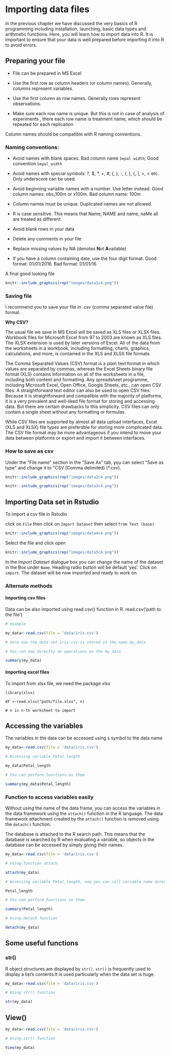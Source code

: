 # Importing data files {#import}

In the previous chapter we have discussed the very basics of R
programming including installation, launching, basic data types and
arithmetic functions. Here, you will learn how to import data into R. It
is important to ensure that your data is well prepared before importing
it into R to avoid errors.

## Preparing your file

-   File can be prepared in MS Excel

-   Use the first row as column headers (or column names). Generally,
    columns represent variables.

-   Use the first column as row names. Generally rows represent
    observations.

-   Make sure each row name is unique. But this is not in case of
    analysis of experiments , there each row name is treatment name,
    which should be repeated for each replication

Column names should be compatible with R naming conventions.

### Naming conventions:

-   Avoid names with blank spaces. Bad column name `Sepal width`; Good
    convention `Sepal_width`

-   Avoid names with special symbols: ?, \$, \*, +, #, (, ), -, /, }, {,
    \|, \>, \< etc. Only underscore can be used.

-   Avoid beginning variable names with a number. Use letter instead.
    Good column names: obs_100m or x100m. Bad column name: 100m

-   Column names must be unique. Duplicated names are not allowed.

-   R is case sensitive. This means that Name, NAME and name, naMe all
    are treated as different.

-   Avoid blank rows in your data

-   Delete any comments in your file

-   Replace missing values by NA (denotes **N**ot **A**vailable)

-   If you have a column containing date, use the four digit format.
    Good format: 01/01/2016. Bad format: 01/01/16

A final good looking file  

```{r goodfile, echo=FALSE,fig.cap='An example file',out.width="50%", fig.align='center'}
knitr::include_graphics(rep("images/data1c4.png"))
```


### Saving file  

I recommend you to save your file in .csv (comma separated value file)
format.

**Why CSV?**

The usual file we save in MS Excel will be saved as XLS files or XLSX
files. Workbook files for Microsoft Excel from 97 to 2003 are known as
XLS files. The XLSX extension is used by later versions of Excel. All of
the data from the worksheets in a workbook, including formatting,
charts, graphics, calculations, and more, is contained in the XLS and
XLSX file formats.

The Comma Separated Values (CSV) format is a plain text format in which
values are separated by commas, whereas the Excel Sheets binary file
format (XLS) contains information on all of the worksheets in a file,
including both content and formatting. Any spreadsheet programme,
including Microsoft Excel, Open Office, Google Sheets, etc., can open
CSV files. A straightforward text editor can also be used to open CSV
files. Because it is straightforward and compatible with the majority of
platforms, it is a very prevalent and well-liked file format for storing
and accessing data. But there are certain drawbacks to this simplicity.
CSV files can only contain a single sheet without any formatting or
formulas.

While CSV files are supported by almost all data upload interfaces,
Excel (XLS and XLSX) file types are preferable for storing more
complicated data. The CSV file format may be more advantageous if you
intend to move your data between platforms or export and import it
between interfaces.

### How to save as csv

Under the \"File name\" section in the \"Save As\" tab, you can select
\"Save as type\" and change it to \"CSV (Comma delimited) (\*.csv).  

```{r saving, echo=FALSE,fig.cap='How to save as csv',out.width="50%", fig.align='center'}
knitr::include_graphics(rep("images/data2c4.png"))
```  

```{r saving1, echo=FALSE,fig.cap='How to save as csv (1)',out.width="80%", fig.align='center'}
knitr::include_graphics(rep("images/data3c4.png"))
```


## Importing Data set in Rstudio

To import a csv file in Rstudio

click on `File` then click on `Import Dataset` then select `from Text (base)`  

```{r saving2, echo=FALSE,fig.cap='Importing data set',out.width="50%", fig.align='center'}
knitr::include_graphics(rep("images/data4c4.png"))
```    

Select the file and click open  

```{r saving3, echo=FALSE,fig.cap='Import Dataset dialogue box',out.width="80%", fig.align='center'}
knitr::include_graphics(rep("images/data5c4.png"))
```    

In the *Import Dataset* dialogue box you can change the name of the
dataset in the Box under `Name`. Heading radio button will be default
'yes'. Click on `import`. The dataset will be now imported and ready to
work on.

### Alternate methods

#### Importing csv files  

Data can be also imported using read.csv() function in R.
read.csv(\'path to the file\')  

```{r} 

# example

my_data<-read.csv(file = 'data/iris.csv')

# here now the data set iris.csv is stored in the name my_data

# You can now directly do operations on the my_data

summary(my_data)

``` 

#### Importing excel files  

To import from xlsx file, we need the package xlsx  

```
library(xlsx)  

df <-read.xlsx("path/file.xlsx", n)

# n is n-th worksheet to import
```

## Accessing the variables 

The variables in the data can be accessed using `$` symbol to the data name  

```{r} 
my_data<-read.csv(file = 'data/iris.csv')

# Accessing variable Petal_length

my_data$Petal_length

# You can perform functions on them

summary(my_data$Petal_length)


```

### Function to access variables easily  

Without using the name of the data frame, you can access the variables in the data framework using the `attach()` function in the R language. The data framework attachment created by the `attach()` function is removed using the `detach()` function.

The database is attached to the R search path. This means that the database is searched by R when evaluating a variable, so objects in the database can be accessed by simply giving their names.

```{r} 
my_data<-read.csv(file = 'data/iris.csv')

# Using function attach  

attach(my_data)

# Accessing variable Petal_length, now you can call variable name directly without using my_data

Petal_length

# You can perform functions on them

summary(Petal_length)

# Using detach function

detach(my_data)

```  

## Some useful functions  

### str()  

R object structures are displayed by `str()`. `str()` is frequently used to display a list's contents.It is used particularly when the data set is huge.

```{r} 
my_data<-read.csv(file = 'data/iris.csv')  

# Using str() function

str(my_data)

```  

## View()  

```{r, eval=F, echo=T}
my_data<-read.csv(file = 'data/iris.csv')  

# Using str() function

View(my_data)

```  


<!-- ```{block2 item4, type='rmdnote'} -->
<!-- **Self assesment** -->

<!-- 1. Create any dataset in excel with 4 coloumns, save it as a csv file -->
<!-- 2. Import the dataset into R, rename as my_data -->
<!-- 3. Calculate the summary of my_data -->
<!-- ``` -->



